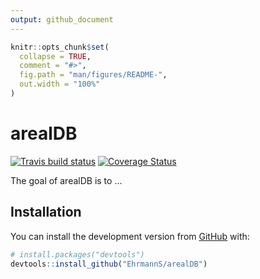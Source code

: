 ```yaml
---
output: github_document
---
```


<!-- README.md is generated from README.Rmd. Please edit that file -->

```r
knitr::opts_chunk$set(
  collapse = TRUE,
  comment = "#>",
  fig.path = "man/figures/README-",
  out.width = "100%"
)
```

# arealDB

<!-- badges: start -->
[![Travis build status](https://travis-ci.org/EhrmannS/arealDB.svg?branch=master)](https://travis-ci.org/EhrmannS/arealDB)
[![Coverage
Status](https://img.shields.io/codecov/c/github/EhrmannS/arealDB/master.svg)](https://codecov.io/github/EhrmannS/arealDB?branch=master)
<!-- badges: end -->

The goal of arealDB is to ...

## Installation

You can install the development version from [GitHub](https://github.com/) with:

``` r
# install.packages("devtools")
devtools::install_github("EhrmannS/arealDB")
```

